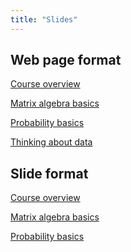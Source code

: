 ```yaml
---
title: "Slides"
---
```


::: panel-tabset
## Web page format
[Course overview](overview24.qmd)

[Matrix algebra basics](matrix24.qmd)

[Probability basics](probability24.qmd)

[Thinking about data](thinking-data24.qmd)

## Slide format

[Course overview](overview24s.qmd)

[Matrix algebra basics](matrix24s.qmd)

[Probability basics](probability24s.qmd)


:::


